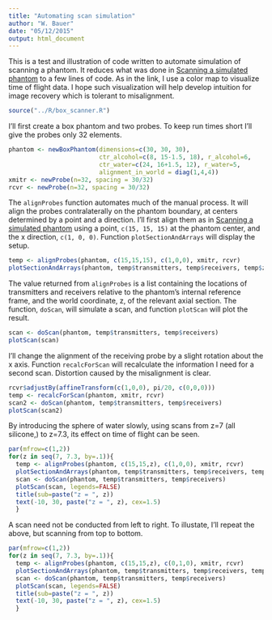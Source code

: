 ```yaml
---
title: "Automating scan simulation"
author: "W. Bauer"
date: "05/12/2015"
output: html_document
---
```


This is a test and illustration of code written to automate simulation of scanning a phantom. It reduces what was done in [Scanning a simulated phantom](sim_scan_1.html) to a few lines of code. As in the link, I use a color map to visualize time of flight data. I hope such visualization will help develop intuition for image recovery which is tolerant to misalignment. 

```r
source("../R/box_scanner.R")
```

I'll first create a box phantom and two probes. To keep run times short I'll give the probes only 32 elements.

```r
phantom <- newBoxPhantom(dimensions=c(30, 30, 30), 
                         ctr_alcohol=c(8, 15-1.5, 18), r_alcohol=6, 
                         ctr_water=c(24, 16+1.5, 12), r_water=5,
                         alignment_in_world = diag(1,4,4))
xmitr <- newProbe(n=32, spacing = 30/32)
rcvr <- newProbe(n=32, spacing = 30/32)
```

The `alignProbes` function automates much of the manual process. It will align the probes contralaterally on the phantom boundary, at centers determined by a point and a direction. I'll first align them as in  [Scanning a simulated phantom](sim_scan_1.html) using a point, `c(15, 15, 15)` at the phantom center, and the x direction, `c(1, 0, 0)`. Function `plotSectionAndArrays` will display the setup.

```r
temp <- alignProbes(phantom, c(15,15,15), c(1,0,0), xmitr, rcvr)
plotSectionAndArrays(phantom, temp$transmitters, temp$receivers, temp$z, by=2)
```

The value returned from `alignProbes` is a list containing the locations of transmitters and receivers relative to the phantom's internal reference frame, and the world coordinate, z, of the relevant axial section. The function, `doScan`, will simulate a scan, and function `plotScan` will plot the result.

```r
scan <- doScan(phantom, temp$transmitters, temp$receivers)
plotScan(scan)
```

I'll change the alignment of the receiving probe by a slight rotation about the x axis. Function `recalcForScan` will recalculate the information I need for a second scan. Distortion caused by the misalignment is clear.

```r
rcvr$adjustBy(affineTransform(c(1,0,0), pi/20, c(0,0,0)))
temp <- recalcForScan(phantom, xmitr, rcvr)
scan2 <- doScan(phantom, temp$transmitters, temp$receivers)
plotScan(scan2)
```

By introducing the sphere of water slowly, using scans from z=7 (all silicone,) to z=7.3, its effect on time of flight can be seen.

```r
par(mfrow=c(1,2))
for(z in seq(7, 7.3, by=.1)){
  temp <- alignProbes(phantom, c(15,15,z), c(1,0,0), xmitr, rcvr)
  plotSectionAndArrays(phantom, temp$transmitters, temp$receivers, temp$z, by=2, legends=FALSE)
  scan <- doScan(phantom, temp$transmitters, temp$receivers)
  plotScan(scan, legends=FALSE)
  title(sub=paste("z = ", z))
  text(-10, 30, paste("z = ", z), cex=1.5)
  }
```

A scan need not be conducted from left to right. To illustate, I'll repeat the above, but scanning from top to bottom.
```r
par(mfrow=c(1,2))
for(z in seq(7, 7.3, by=.1)){
  temp <- alignProbes(phantom, c(15,15,z), c(0,1,0), xmitr, rcvr)
  plotSectionAndArrays(phantom, temp$transmitters, temp$receivers, temp$z, by=2, legends=FALSE)
  scan <- doScan(phantom, temp$transmitters, temp$receivers)
  plotScan(scan, legends=FALSE)
  title(sub=paste("z = ", z))
  text(-10, 30, paste("z = ", z), cex=1.5)
  }
```


